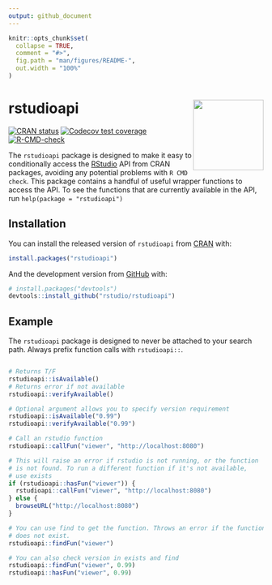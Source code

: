 ```yaml
---
output: github_document
---
```


<!-- README.md is generated from README.Rmd. Please edit that file -->

```r
knitr::opts_chunk$set(
  collapse = TRUE,
  comment = "#>",
  fig.path = "man/figures/README-",
  out.width = "100%"
)
```

# rstudioapi <a href='https://rstudio.github.io/rstudioapi/'><img src='man/figures/logo.png' align="right" height="139" /></a>


<!-- badges: start -->
[![CRAN status](https://www.r-pkg.org/badges/version/rstudioapi)](https://CRAN.R-project.org/package=rstudioapi)
[![Codecov test coverage](https://codecov.io/gh/rstudio/rstudioapi/branch/main/graph/badge.svg)](https://app.codecov.io/gh/rstudio/rstudioapi?branch=main)
[![R-CMD-check](https://github.com/rstudio/rstudioapi/workflows/R-CMD-check/badge.svg)](https://github.com/rstudio/rstudioapi/actions)
<!-- badges: end -->

The `rstudioapi` package is designed to make it easy to conditionally access the
[RStudio](https://posit.co/) API from CRAN packages, avoiding any
potential problems with `R CMD check`. This package contains a handful of useful
wrapper functions to access the API. To see the functions that are currently
available in the API, run `help(package = "rstudioapi")`


## Installation

You can install the released version of `rstudioapi` from [CRAN](https://CRAN.R-project.org) with:

``` r
install.packages("rstudioapi")
```

And the development version from [GitHub](https://github.com/) with:

``` r
# install.packages("devtools")
devtools::install_github("rstudio/rstudioapi")
```

## Example

The `rstudioapi` package is designed to never be attached to your search path.
Always prefix function calls with `rstudioapi::`.

```R

# Returns T/F
rstudioapi::isAvailable()
# Returns error if not available
rstudioapi::verifyAvailable()

# Optional argument allows you to specify version requirement
rstudioapi::isAvailable("0.99")
rstudioapi::verifyAvailable("0.99")

# Call an rstudio function
rstudioapi::callFun("viewer", "http://localhost:8080")

# This will raise an error if rstudio is not running, or the function
# is not found. To run a different function if it's not available,
# use exists
if (rstudioapi::hasFun("viewer")) {
  rstudioapi::callFun("viewer", "http://localhost:8080")
} else {
  browseURL("http://localhost:8080")
}

# You can use find to get the function. Throws an error if the function
# does not exist.
rstudioapi::findFun("viewer")

# You can also check version in exists and find
rstudioapi::findFun("viewer", 0.99)
rstudioapi::hasFun("viewer", 0.99)
```
